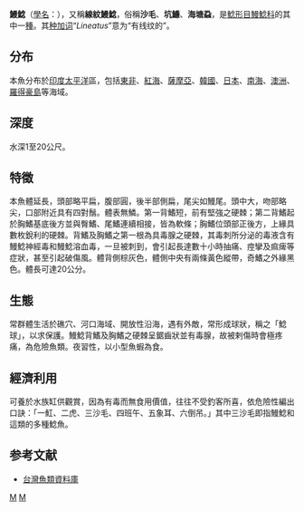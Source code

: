 {{Speciesbox
| genus = Plotosus
| species = lineatus
| status = LC
| status_system = IUCN3.1
| status_ref = <ref name = iucn>{{IUCN|id=166964 |title=''Plotosus lineatus'' |assessors=Kaymaram, F., Abdulqader, E., Almukhtar, M. & Alghawzi, Q. |version=2021.3|year=2015 |accessdate=2014-02-23}} 数据库資料包含說明此物種被編入無危級別的原因</ref>
| image = [[File:Striped_Catfish,_subadults_-_Plotosus_lineatus.jpg|260px]]
| image_caption = 鰻鯰群，攝於[[留尼旺|留尼旺]]海域。
| authority = [[卡爾·彼得·通貝里|Thunberg]], 1787
}}

'''鰻鯰'''（[[學名|學名]]：{{snamei|Plotosus lineatus}}），又稱'''線紋鰻鯰'''，俗稱'''沙毛'''、'''坑鰜'''、'''海塘蝨'''，是[[鯰形目|鯰形目]][[鰻鯰科|鰻鯰科]]的其中一[[種|種]]。其[[种加词|种加词]]“''Lineatus''”意为“有线纹的”。

==分布==
本魚分布於[[印度|印度]][[太平洋|太平洋]]區，包括[[東非|東非]]、[[紅海|紅海]]、[[薩摩亞|薩摩亞]]、[[韓國|韓國]]、[[日本|日本]]、[[南海|南海]]、[[澳洲|澳洲]]、[[羅得豪島|羅得豪島]]等海域。

==深度==
水深1至20公尺。

==特徵==
本魚體延長，頭部略平扁，腹部圓，後半部側扁，尾尖如鰻尾。頭中大，吻部略尖，口部附近具有四對鬚。體表無鱗。第一背鰭短，前有堅強之硬棘；第二背鰭起於胸鰭基底後方並與臀鰭、尾鰭連續相接，皆為軟條；胸鰭位頭部正後方，上緣具數枚銳利的硬棘。背鰭及胸鰭之第一根為具毒腺之硬棘，其毒刺所分泌的毒液含有鰻鯰神經毒和鰻鯰溶血毒，一旦被刺到，會引起長達數十小時抽痛、痙攣及痲痺等症狀，甚至引起破傷風。體背側棕灰色，體側中央有兩條黃色縱帶，奇鰭之外緣黑色。體長可達20公分。

==生態==
常群體生活於礁穴、河口海域、開放性沿海，遇有外敵，常形成球狀，稱之「鯰球」，以求保護。鰻鯰背鰭及胸鰭之硬棘呈鋸齒狀並有毒腺，故被剌傷時會極疼痛，為危險魚類。夜習性，以小型魚蝦為食。

==經濟利用==
可養於水族缸供觀賞，因為有毒而無食用價值，往往不受釣客所喜，依危險性編出口訣：「一魟、二虎、三沙毛、四班午、五象耳、六倒吊。」其中三沙毛即指鰻鯰和這類的多種鯰魚。

==参考文献==
{{reflist}}
*[http://fishdb.sinica.edu.tw 台灣魚類資料庫] {{Wayback|url=http://fishdb.sinica.edu.tw/ |date=20160304193340 }}
{{Taxonbar}}

[[Category:1787年描述的鱼类|M]]
[[Category:鰻鯰屬|M]]